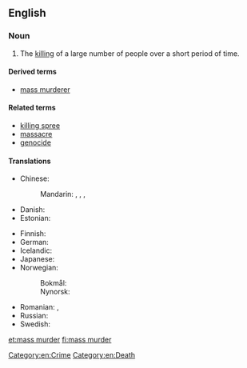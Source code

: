 ==English==
{{wikipedia}}

===Noun===
{{en-noun|head=[[mass]] [[murder]]}}

# The [[killing]] of a large number of people over a short period of time.

====Derived terms====
* [[mass murderer]]

====Related terms====
* [[killing spree]]
* [[massacre]]
* [[genocide]]

====Translations====
{{trans-top|successive killing of many people}}
* Chinese:
*: Mandarin: {{t|cmn|大規模屠殺|sc=Hani}}, {{t|cmn|大规模屠杀|tr=dàguīmó túshā|sc=Hani}}, {{t+|cmn|大屠殺|sc=Hani}}, {{t|cmn|大屠杀|tr=dàtúshā|sc=Hani}}
* Danish: {{t|da|massemord|n}}
* Estonian: {{t+|et|massimõrv}}
{{trans-mid}}
* Finnish: {{t+|fi|joukkomurha}}
* German: {{t+|de|Massenmord|m}}
* Icelandic: {{t+|is|fjöldamorð|n}}
* Japanese: {{t|ja|大量虐殺|tr=tairyō-gyakusatsu}}
* Norwegian:
*: Bokmål: {{t|nb|massemord|n}}
*: Nynorsk: {{t|nn|massemord|n}}
* Romanian: {{t|ro|ucidere în masă|f}}, {{t|ro|asasinare în masă}}
* Russian: {{t|ru|массовое убийство|n|tr=mássovoje ubíjstvo|sc=Cyrl}}
* Swedish: {{t+|sv|massmord|c}}
{{trans-bottom}}

[[Category:en:Crime]]
[[Category:en:Death]]

[[et:mass murder]]
[[fi:mass murder]]